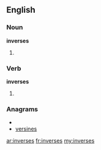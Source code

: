 ==English==

===Noun===
'''inverses'''

# {{plural of|[[inverse]]}}

===Verb===
'''inverses'''

# {{third-person singular of|[[inverse]]}}

===Anagrams===
* {{alphagram|eeinrssv}}
* [[versines#English|versines]]

[[ar:inverses]]
[[fr:inverses]]
[[my:inverses]]